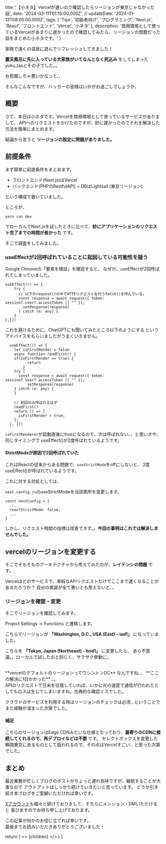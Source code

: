 

  title: '【小ネタ】Vercelが遅いので確認したらリージョンが東京じゃなかった話',
  date: '2024-03-11T01:10:00.000Z',
//  updateDate: '2024-01-13T08:05:00.000Z',
  tags: [
    'Tips',
    '初級者向け',
    'プログラミング',
    'Next.js',
    'React',
    'フロントエンド',
    'Vercel',
    '小ネタ'
  ],
  description: '商用環境として使っているVercelがあまりに遅かったので確認してみたら、リージョンの問題だった話をまとめた小ネタです。'
}

家族で遠くの温泉に遊んでリフレッシュしてきました！

**露天風呂に先に入っている大家族がいてなんとなく尻込み** をしてしまったyuku_tasとその子でした。。

お邪魔しちゃ悪いかなって、、
<br />

そんなこんなですが、ハッカーの皆様はいかがお過ごしでしょうか。

## 概要

さて、本日は小ネタです。Vercelを商用環境として使っているサービスがありまして、
APIへのリクエストをかけたのですが、妙に遅かったのでそれを解決した方法を簡単にまとめます。

結論から言うと **リージョンの設定に問題がありました。**

## 前提条件

まず簡単に前提条件をまとめます。

- フロントエンド(Next.js)はVercel
- バックエンド(PHPのRestfulAPI) + DBはLightsail (東京リージョン)

という構成で置いていました。

ところが、
```
yarn run dev
```

でローカルでNext.jsを試したときに比べて、**妙にアプリケーションのリクエスト完了までの時間が長かった** です。

そこで調査をしてみました。

### useEffectが2回呼ばれていることに起因している可能性を疑う

Google Chromeの「要素を検証」を確認すると、
<span className="hoso">なぜか、useEffectが2回呼ばれてしまっていました。</span>

```
useEffect(() => {
    try {
      // 以下のrequest()の中でHTTPリクエストを行うfetch()を呼んでいる。
      const response = await request({ token: session?.user?.accessToken || "" });
		setResponse(response)
      } catch (e: any) {
    }
},[])
```

これを避けるために、ChatGPTにも聞いてみたところ以下のようにする
というアドバイスをもらいましたがうまくいきません。

```
  useEffect(() => {
    let isFirstRender = false
    async function readFirst() {
   	if(isFirstRender == true) {
		  return
		}
    try {
      const response = await request({ token: session?.user?.accessToken || "" });
		  setResponse(response)
    } catch (e: any) {
    }

    // 初回のみ呼ばれるはず
    readFirst()
    return () => {
      isFirstRender = true;
    };
  }, [])
```

`isFirstRenderer`が起動直後にtrueになるので、次は呼ばれない、、と思いきや、同じタイミングで
useEffect()が2度呼ばれているようです。

#### StrictModeが原因で2回呼ばれていた

これはReactの従来からある問題で、`useStrictMode`をoffにしないと、
2度useEffect()が呼ばれているようです。

これに対する対処としては、

`next.config.js`のuseStrictModeを当該箇所を変更します。

```
const nextConfig = {
  ...
  reactStrictMode: false,
  ...
}
```

しかし、リクエスト時間の指標は改善できず。。**今回の事例はこれでは解決しませんでした。**

## vercelのリージョンを変更する

そこでそもそものアーキテクチャから考えてみたのが、**レイテンシの問題** です。

Vercelほどのサービスで、単純なAPIリクエストだけでここまで遅くなることがあるだろうか？
自分の実装が全て悪いとも思えないと、、

### リージョンを確認・変更

そこでリージョンを確認してみます。

Project Settings → Functions
と遷移します。



こちらでリージョンが **「Washington, D.C., USA (East) – iad1」** になっていました。

<MdxImage month="202403" image="vercel1.png" annotation="" />

こちらを **「Tokyo, Japan (Northeast) - hnd1」** に変更したら、
あら不思議。。ローカルで試したのと同じく、サクサク挙動に。

<br />
**vercelのデフォルトのリージョンってワシントンDC** なんですね、、
**ここの解決に1日かかった** 。。

<br />
APIのリクエストで日米を往復していれば、いかに光の速度で通信が行われたとしてもロスは生じてしまいますね。古典的な確認ミスでした。

<br />

<span className="hoso">クラウドのサービスを利用する時はリージョンのチェックは必須...</span>ということで
また経験が溜まった次第でした。

#### 補足

こちらのリージョンはEdge CDNみたいな仕様となっており、**最寄りのCDNに接続してくれるので、再デプロイなどは不要** です。
<span className="hoso">セレクトボックスを変更した瞬間東京にあるものとして扱われる</span>ので、その点はVercelすごい、と思った次第でした。

## まとめ

最近業務が忙しくブログのポストがちょっと遅れ気味ですが、継続することが大事なので
アウトプットはしっかり続けていきたいと思っています。
どうか引き続き本ブログをご愛顧いただければ幸いです。

[Xアカウント](https://twitter.com/yuku_tas)も細々と続けておりまして、そちらにメンション・DMいただけると
喜びますのでお待ち申し上げております。

この記事が何かのお役に立てれば幸いです。<br />
最後までお読みいただきありがとうございました！

  return (
    <Layout meta={meta}>
      <>
        {children}
      </>
    </Layout>
  )
}

